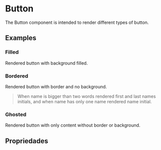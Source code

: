 
<Meta of={ButtonStories} />

# Button

The Button component is intended to render different types of button.

<Primary />

## Examples

### Filled

Rendered button with background filled.

<Canvas>
  <Story of={ButtonStories.Filled} />
</Canvas>

### Bordered

Rendered button with border and no background.

> When name is bigger than two words rendered first and last names initials, and when name has only one name rendered name initial.

<Canvas>
  <Story of={ButtonStories.Bordered} />
</Canvas>

### Ghosted

Rendered button with only content without border or background.

<Canvas>
  <Story of={ButtonStories.Ghosted} />
</Canvas>

## Propriedades

<Controls />